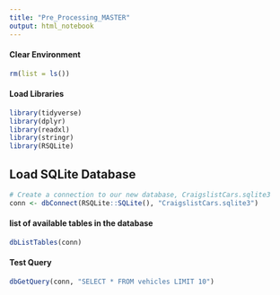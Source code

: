 ```yaml
---
title: "Pre_Processing_MASTER"
output: html_notebook
---
```


#### Clear Environment
```r
rm(list = ls())
```

#### Load Libraries
```r
library(tidyverse)
library(dplyr)
library(readxl)
library(stringr)
library(RSQLite)
```

## Load SQLite Database
```r
# Create a connection to our new database, CraigslistCars.sqlite3
conn <- dbConnect(RSQLite::SQLite(), "CraigslistCars.sqlite3")
```

#### list of available tables in the database
```r
dbListTables(conn)
```
#### Test Query
```r
dbGetQuery(conn, "SELECT * FROM vehicles LIMIT 10")
```


